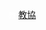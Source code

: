<span style="height:{{{1|20px}}}; width:{{{1|20px}}};text-align:center; font-size:85%; color:#FFFFFF; display:inline-block; background:{{Party meta/color/香港教育專業人員協會}}; border-radius:50%">教</span>&nbsp;[[香港教育專業人員協會|教協]]<noinclude>
{{Documentation}}
[[Category:香港政党标示模板|{{PAGENAME}}]]
</noinclude>